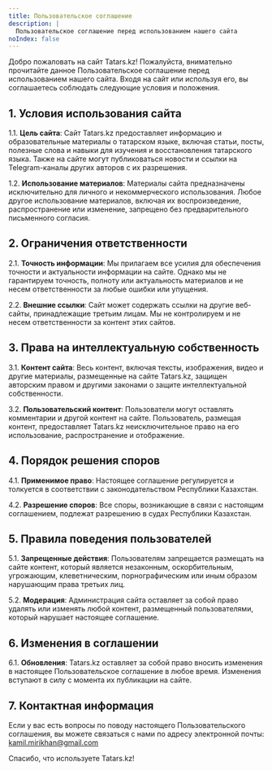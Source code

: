 ```yaml
---
title: Пользовательское соглашение
description: |
  Пользовательское соглашение перед использованием нашего сайта
noIndex: false
---
```

Добро пожаловать на сайт Tatars.kz! Пожалуйста, внимательно прочитайте данное Пользовательское соглашение перед использованием нашего сайта. Входя на сайт или используя его, вы соглашаетесь соблюдать следующие условия и положения.

## 1. Условия использования сайта

1.1. **Цель сайта**: Сайт Tatars.kz предоставляет информацию и образовательные материалы о татарском языке, включая статьи, посты, полезные слова и навыки для изучения и восстановления татарского языка. Также на сайте могут публиковаться новости и ссылки на Telegram-каналы других авторов с их разрешения.&#x20;

1.2. **Использование материалов**: Материалы сайта предназначены исключительно для личного и некоммерческого использования. Любое другое использование материалов, включая их воспроизведение, распространение или изменение, запрещено без предварительного письменного согласия.

## 2. Ограничения ответственности

2.1. **Точность информации**: Мы прилагаем все усилия для обеспечения точности и актуальности информации на сайте. Однако мы не гарантируем точность, полноту или актуальность материалов и не несем ответственности за любые ошибки или упущения.&#x20;

2.2. **Внешние ссылки**: Сайт может содержать ссылки на другие веб-сайты, принадлежащие третьим лицам. Мы не контролируем и не несем ответственности за контент этих сайтов.

## 3. Права на интеллектуальную собственность

3.1. **Контент сайта**: Весь контент, включая тексты, изображения, видео и другие материалы, размещенные на сайте Tatars.kz, защищен авторским правом и другими законами о защите интеллектуальной собственности.&#x20;

3.2. **Пользовательский контент**: Пользователи могут оставлять комментарии и другой контент на сайте. Пользователь, размещая контент, предоставляет Tatars.kz неисключительное право на его использование, распространение и отображение.

## 4. Порядок решения споров

4.1. **Применимое право**: Настоящее соглашение регулируется и толкуется в соответствии с законодательством Республики Казахстан.&#x20;

4.2. **Разрешение споров**: Все споры, возникающие в связи с настоящим соглашением, подлежат разрешению в судах Республики Казахстан.

## 5. Правила поведения пользователей

5.1. **Запрещенные действия**: Пользователям запрещается размещать на сайте контент, который является незаконным, оскорбительным, угрожающим, клеветническим, порнографическим или иным образом нарушающим права третьих лиц.&#x20;

5.2. **Модерация**: Администрация сайта оставляет за собой право удалять или изменять любой контент, размещенный пользователями, который нарушает настоящее соглашение.

## 6. Изменения в соглашении

6.1. **Обновления**: Tatars.kz оставляет за собой право вносить изменения в настоящее Пользовательское соглашение в любое время. Изменения вступают в силу с момента их публикации на сайте.

## 7. Контактная информация

Если у вас есть вопросы по поводу настоящего Пользовательского соглашения, вы можете связаться с нами по адресу электронной почты: [kamil.mirikhan@gmail.com](mailto:kamil.mirikhan@gmail.com)

Спасибо, что используете Tatars.kz!
